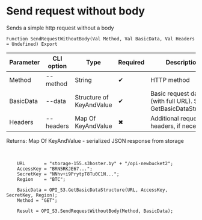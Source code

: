 ﻿---
sidebar_position: 2
---


# Send request without body
 Sends a simple http request without a body



`Function SendRequestWithoutBody(Val Method, Val BasicData, Val Headers = Undefined) Export`

  | Parameter | CLI option | Type | Required | Description |
  |-|-|-|-|-|
  | Method | --method | String | &#x2714; | HTTP method |
  | BasicData | --data | Structure of KeyAndValue | &#x2714; | Basic request data (with full URL). See GetBasicDataStructure |
  | Headers | --headers | Map Of KeyAndValue | &#x2716; | Additional request headers, if necessary |

  
  Returns:  Map Of KeyAndValue - serialized JSON response from storage

<br/>




```bsl title="1C:Enterprise/OneScript code example"
    URL       = "storage-155.s3hoster.by" + "/opi-newbucket2";
    AccessKey = "BRN5RKJE67...";
    SecretKey = "NNhv+i9PrytpT8Tu0C1N...";
    Region    = "BTC";

    BasicData = OPI_S3.GetBasicDataStructure(URL, AccessKey, SecretKey, Region);
    Method = "GET";

    Result = OPI_S3.SendRequestWithoutBody(Method, BasicData);
```
 




